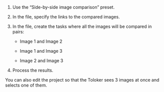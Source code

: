 <Cut title="How do I create a task with a selection out of three image options with the paired image comparison?">

1. Use the “Side-by-side image comparison” preset.

1. In the file, specify the links to the compared images.

1. In the file, create the tasks where all the images will be compared in pairs:

    - Image 1 and Image 2

    - Image 1 and Image 3

    - Image 2 and Image 3

1. Process the results.

You can also edit the project so that the Toloker sees 3 images at once and selects one of them.

</Cut>